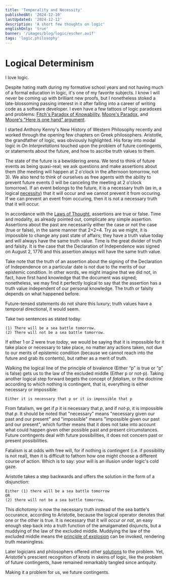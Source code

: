 ```yaml
---
title: 'Temporality and Necessity'
publishedAt: '2024-12-10'
lastUpdated: '2024-12-12'
description: 'A short few thoughts on logic'
englishOnly: 'true'
banner: '/images/blog/logic/escher.avif'
tags: 'logic,philosophy'
---
```


# Logical Determinism

I love logic.

Despite hating math during my formative school years and not having much of a formal education in logic, it's one of my favorite subjects. I know I will never be coming up
with brilliant new proofs, but I nonetheless stoked a late-blossoming passing interest in it after falling into a career of writing code as a software developer. I even have a few
tattoos of logic paradoxes and problems: [Fitch's Paradox of Knowability](https://en.wikipedia.org/wiki/Fitch%27s_paradox_of_knowability),
[Moore's Paradox](https://en.wikipedia.org/wiki/Moore%27s_paradox), and [Moore's "Here is one hand" argument](https://en.wikipedia.org/wiki/Here_is_one_hand).

I started Anthony Kenny's New History of Western Philosophy recently and worked through the opening few chapters on Greek philosophers. Aristotle, the grandfather
of logic, was obviously highlighted. His foray into modal logic in _On Interpretations_ touched upon the problem of future contingents, or statements about the future,
and how to ascribe truth values to them.

The state of the future is a bewildering arena. We tend to think of future events as being quasi-real; we ask questions and make assertions about them (the meeting will happen at
2 o'clock in the afternoon tomorrow, not 3). We also tend to think of ourselves as free agents with the ability to prevent future events (I will be canceling the meeting
at 2 o'clock tomorrow). If an event belongs to the future, it is a necessary truth (as in, a logical [necessity](https://en.wikipedia.org/wiki/Necessity_and_sufficiency#Necessity))
that it will occur and we cannot prevent it from occuring. If we can prevent an event from occuring, then it is not a necessary truth that it will occur.

In accordance with the [Laws of Thought](https://en.wikipedia.org/wiki/Law_of_thought), assertions are true or false. Time and modality, as already pointed out,
complicate any simple assertion. Assertions about the past are necessarily either the case or not the case (true or false), in the same manner that 2+2=4. Try as we might,
it is impossible to change any past state of affairs; they have a truth value today and will always have the same truth value. Time is the great divider of truth and falsity.
It is the case that the Declaration of Independence was signed on August 2, 1776 and this assertion always will have the same truth value.

Take note that the truth of an assertion about the signing of the Declaration of Independence on a particular date is not due to the merits of our epistemic condition.
In other words, we might imagine that we did not, in fact, have first hand knowledge that the document was signed; nonetheless, we may find it perfectly logical to say
that the assertion has a truth value independent of our personal knowledge. The truth or falsity depends on what happened before.

Future-tensed statements do not share this luxury; truth values have a temporal directional, it would seem.

Take two sentences as stated today:

```
(1) There will be a sea battle tomorrow.
(2) There will not be a sea battle tomorrow.
```

If either 1 or 2 were true _today_, we would be saying that it is impossible for it take place or necessary to take place, no matter any actions taken, not due to
our merits of epistemic condition (because we cannot reach into the future and grab its contents), but rather as a merit of truth.

Walking the logical line of the principle of bivalence (Either “p” is true or “p” is false) gets us to the law of the excluded middle (Either p or not-p). Taking another
logical step forward begets the concept of _fatalism_, or the doctrine according to which nothing is contingent, that is, everything is either necessary or impossible:

```
Either it is necessary that p or it is impossible that p
```

From fatalism, we get if _p_ it is necessary that _p_, and if _not-p_, it is impossible that _p_. It should be noted that "necessary" means "necessary given our past
and our present" and "impossible" means "impossible given our past and our present", which further means that it does not take into account what could happen given other possible
past and present circumstances. Future contingents deal with future possibilities, it does not concern past or present possibilities.

Fatalism is at odds with free will, for if nothing is contingent (i.e. if possibility is not real), then it is difficult to fathom how one might choose a different
course of action. Which is to say: your will is an illusion under logic's cold gaze.

Aristotle takes a step backwards and offers the solution in the form of a disjunction:

```
Either (1) there will be a sea battle tomorrow
OR
(2) there will not be a sea battle tomorrow.
```

This _dichotomy_ is now the necessary truth instead of the sea battle's occurance, according to Aristotle, because the logical operator denotes that one or the other is true.
It is necessary that it will _occur or not_, an easy enough step back into a truth function of the amalgamated disjuncts, but a muddying of the law of the excluded
middle. Muddying the law of the excluded middle means the [principle of explosion](https://en.wikipedia.org/wiki/Principle_of_explosion) can be invoked, rendering
truth meaningless.

Later logicians and philosophers offered other [solutions](https://en.wikipedia.org/wiki/Problem_of_future_contingents) to the problem. Yet, Aristotle's prescient
recognition of knots in skeins of logic, like the problem of future contingents, have remained remarkably tangled since antiquity.

Making it a problem for us, we future contingents.
